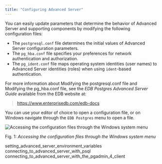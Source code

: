 ```yaml
---
title: "Configuring Advanced Server"
---
```


<div id="configuring_advanced_server" class="registered_link"></div>


You can easily update parameters that determine the behavior of Advanced Server and supporting components by modifying the following configuration files:

-   The `postgresql.conf` file determines the initial values of Advanced Server configuration parameters.
-   The `pg_hba.conf` file specifies your preferences for network authentication and authorization.
-   The `pg_ident.conf` file maps operating system identities (user names) to Advanced Server identities (roles) when using `ident`-based authentication.

For more information about Modifying the postgresql.conf file and Modifying the pg\_hba.conf file, see the *EDB Postgres Advanced Server Guide* available from the EDB website at:

> <https://www.enterprisedb.com/edb-docs>

You can use your editor of choice to open a configuration file, or on Windows navigate through the `EDB Postgres` menu to open a file.

![Accessing the configuration files through the Windows system menu](../images/accessing_configuration_files.png)

Fig. 1: *Accessing the configuration files through the Windows system menu*

<div class="toctree" maxdepth="3">

setting\_advanced\_server\_environment\_variables connecting\_to\_advanced\_server\_with\_psql connecting\_to\_advanced\_server\_with\_the\_pgadmin\_4\_client

</div>

